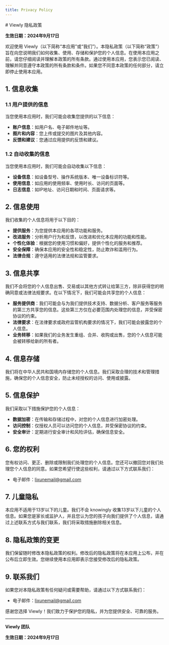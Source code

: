 ```yaml
---
title: Privacy Policy
---
```




<Legal title={frontmatter.title}>
# Viewly 隐私政策

**生效日期：2024年9月17日**

欢迎使用 Viewly（以下简称“本应用”或“我们”）。本隐私政策（以下简称“政策”）旨在向您说明我们如何收集、使用、存储和保护您的个人信息。在使用本应用之前，请您仔细阅读并理解本政策的所有条款。通过使用本应用，您表示您已阅读、理解并同意遵守本政策的所有条款和条件。如果您不同意本政策的任何部分，请立即停止使用本应用。

## 1. 信息收集

### 1.1 用户提供的信息

当您使用本应用时，我们可能会收集您提供的以下信息：

- **账户信息**：如用户名、电子邮件地址等。
- **图片和内容**：您上传或提交的图片及其他内容。
- **反馈和建议**：您通过应用提供的反馈和建议。

### 1.2 自动收集的信息

当您使用本应用时，我们可能会自动收集以下信息：

- **设备信息**：如设备型号、操作系统版本、唯一设备标识符等。
- **使用信息**：如应用的使用频率、使用时长、访问的页面等。
- **日志信息**：如IP地址、访问日期和时间、页面请求等。

## 2. 信息使用

我们收集的个人信息将用于以下目的：

- **提供服务**：为您提供本应用的各项功能和服务。
- **改进服务**：分析用户行为和反馈，以改进和优化本应用的功能和性能。
- **个性化体验**：根据您的使用习惯和偏好，提供个性化的服务和推荐。
- **安全保障**：确保本应用的安全性和稳定性，防止欺诈和滥用行为。
- **法律合规**：遵守适用的法律法规和监管要求。

## 3. 信息共享

我们不会将您的个人信息出售、交易或以其他方式转让给第三方，除非获得您的明确同意或法律法规要求。在以下情况下，我们可能会共享您的个人信息：

- **服务提供商**：我们可能会与为我们提供技术支持、数据分析、客户服务等服务的第三方共享您的信息。这些第三方仅在必要范围内处理您的信息，并受保密协议的约束。
- **法律要求**：在法律要求或政府监管机构要求的情况下，我们可能会披露您的个人信息。
- **业务转移**：如果我们的业务发生重组、合并、收购或出售，您的个人信息可能会被转移给新的所有者。

## 4. 信息存储

我们将在中华人民共和国境内存储您的个人信息。我们采取合理的技术和管理措施，确保您的个人信息安全，防止未经授权的访问、使用或披露。

## 5. 信息保护

我们采取以下措施保护您的个人信息：

- **数据加密**：在传输和存储过程中，对您的个人信息进行加密处理。
- **访问控制**：仅授权人员可以访问您的个人信息，并受保密协议的约束。
- **安全审计**：定期进行安全审计和风险评估，确保信息安全。

## 6. 您的权利

您有权访问、更正、删除或限制我们处理您的个人信息。您还可以撤回您对我们处理您个人信息的同意。如果您希望行使这些权利，请通过以下方式联系我们：

- 电子邮件：lixunemail@gmail.com

## 7. 儿童隐私

本应用不适用于13岁以下的儿童。我们不会 knowingly 收集13岁以下儿童的个人信息。如果您是家长或监护人，并且您认为您的孩子向我们提供了个人信息，请通过上述联系方式与我们联系，我们将采取措施删除相关信息。

## 8. 隐私政策的变更

我们保留随时修改本隐私政策的权利。修改后的隐私政策将在本应用上公布，并在公布后立即生效。您继续使用本应用即表示您接受修改后的隐私政策。

## 9. 联系我们

如果您对本隐私政策有任何疑问或需要帮助，请通过以下方式联系我们：

- 电子邮件：lixunemail@gmail.com

感谢您选择 Viewly！我们致力于保护您的隐私，并为您提供安全、可靠的服务。

---

**Viewly 团队**

**生效日期：2024年9月17日**

</Legal>
